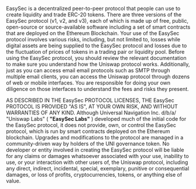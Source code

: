 
<BG />

<div style={{maxWidth: '650px', margin: '0px auto 10rem auto', padding: '0 1rem'}}>
<Title>EasySec protocol disclaimer
</Title>

EasySec is a decentralized peer-to-peer protocol that people can use to create liquidity and trade ERC-20 tokens. There are three versions of the EasySec protocol (v1, v2, and v3), each of which is made up of free, public, open-source or source-available software including a set of smart contracts that are deployed on the Ethereum Blockchain. Your use of the EasySec protocol involves various risks, including, but not limited to, losses while digital assets are being supplied to the EasySec protocol and losses due to the fluctuation of prices of tokens in a trading pair or liquidity pool. Before using the EasySec protocol, you should review the relevant documentation to make sure you understand how the Uniswap protocol works. Additionally, just as you can access email email protocols such as SMTP through multiple email clients, you can access the Uniswap protocol through dozens of web or mobile interfaces. You are responsible for doing your own diligence on those interfaces to understand the fees and risks they present.

AS DESCRIBED IN THE EasySec PROTOCOL LICENSES, THE EasySec PROTOCOL IS PROVIDED &quot;AS IS&quot;, AT YOUR OWN RISK, AND WITHOUT WARRANTIES OF ANY KIND. Although Universal Navigation Inc. d/b/a/ &quot;Uniswap Labs&quot; ( **&quot;EasySec Labs&quot;** ) developed much of the initial code for the EasySec protocol, it does not provide, own, or control the EasySec protocol, which is run by smart contracts deployed on the Ethereum blockchain. Upgrades and modifications to the protocol are managed in a community-driven way by holders of the UNI governance token. No developer or entity involved in creating the EasySec protocol will be liable for any claims or damages whatsoever associated with your use, inability to use, or your interaction with other users of, the Uniswap protocol, including any direct, indirect, incidental, special, exemplary, punitive or consequential damages, or loss of profits, cryptocurrencies, tokens, or anything else of value.

</div>